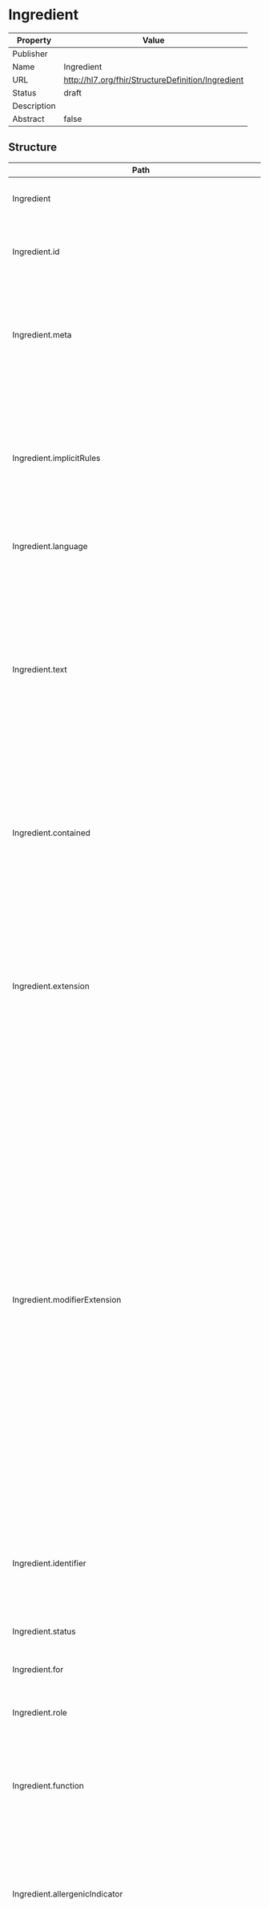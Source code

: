 
  # Ingredient

  
|Property|Value|
|---|---|
|Publisher||
|Name|Ingredient|
|URL|http://hl7.org/fhir/StructureDefinition/Ingredient|
|Status|draft|
|Description||
|Abstract|false|

   ## Structure

   | Path | Cardinality | Type | Description
  | ---- | ----------- | ---- | -------  
 | Ingredient | 0..* | Ingredient | An ingredient of a manufactured item or pharmaceutical product. 
 | Ingredient.id | 0..1 | http://hl7.org/fhirpath/System.String | The logical id of the resource, as used in the URL for the resource. Once assigned, this value never changes. 
 | Ingredient.meta | 0..1 | Meta | The metadata about the resource. This is content that is maintained by the infrastructure. Changes to the content might not always be associated with version changes to the resource. 
 | Ingredient.implicitRules | 0..1 | uri | A reference to a set of rules that were followed when the resource was constructed, and which must be understood when processing the content. Often, this is a reference to an implementation guide that defines the special rules along with other profiles etc. 
 | Ingredient.language | 0..1 | code | The base language in which the resource is written. 
 | Ingredient.text | 0..1 | Narrative | A human-readable narrative that contains a summary of the resource and can be used to represent the content of the resource to a human. The narrative need not encode all the structured data, but is required to contain sufficient detail to make it "clinically safe" for a human to just read the narrative. Resource definitions may define what content should be represented in the narrative to ensure clinical safety. 
 | Ingredient.contained | 0..* | Resource | These resources do not have an independent existence apart from the resource that contains them - they cannot be identified independently, and nor can they have their own independent transaction scope. 
 | Ingredient.extension | 0..* | Extension | May be used to represent additional information that is not part of the basic definition of the resource. To make the use of extensions safe and manageable, there is a strict set of governance  applied to the definition and use of extensions. Though any implementer can define an extension, there is a set of requirements that SHALL be met as part of the definition of the extension. 
 | Ingredient.modifierExtension | 0..* | Extension | May be used to represent additional information that is not part of the basic definition of the resource and that modifies the understanding of the element that contains it and/or the understanding of the containing element's descendants. Usually modifier elements provide negation or qualification. To make the use of extensions safe and manageable, there is a strict set of governance applied to the definition and use of extensions. Though any implementer is allowed to define an extension, there is a set of requirements that SHALL be met as part of the definition of the extension. Applications processing a resource are required to check for modifier extensions.Modifier extensions SHALL NOT change the meaning of any elements on Resource or DomainResource (including cannot change the meaning of modifierExtension itself). 
 | Ingredient.identifier | 0..1 | Identifier | The identifier(s) of this Ingredient that are assigned by business processes and/or used to refer to it when a direct URL reference to the resource itself is not appropriate. 
 | Ingredient.status | 1..1 | code | The status of this ingredient. Enables tracking the life-cycle of the content. 
 | Ingredient.for | 0..* | Reference | The product which this ingredient is a constituent part of. 
 | Ingredient.role | 1..1 | CodeableConcept | A classification of the ingredient identifying its purpose within the product, e.g. active, inactive. 
 | Ingredient.function | 0..* | CodeableConcept | A classification of the ingredient identifying its precise purpose(s) in the drug product. This extends the Ingredient.role to add more detail. Example: antioxidant, alkalizing agent. 
 | Ingredient.allergenicIndicator | 0..1 | boolean | If the ingredient is a known or suspected allergen. Note that this is a property of the substance, so if a reference to a SubstanceDefinition is used to decribe that (rather than just a code), the allergen information should go there, not here. 
 | Ingredient.manufacturer | 0..* | BackboneElement | The organization(s) that manufacture this ingredient. Can be used to indicate:         1) Organizations we are aware of that manufacture this ingredient         2) Specific Manufacturer(s) currently being used         3) Set of organisations allowed to manufacture this ingredient for this product         Users must be clear on the application of context relevant to their use case. 
 | Ingredient.manufacturer.id | 0..1 | http://hl7.org/fhirpath/System.String | Unique id for the element within a resource (for internal references). This may be any string value that does not contain spaces. 
 | Ingredient.manufacturer.extension | 0..* | Extension | May be used to represent additional information that is not part of the basic definition of the element. To make the use of extensions safe and manageable, there is a strict set of governance  applied to the definition and use of extensions. Though any implementer can define an extension, there is a set of requirements that SHALL be met as part of the definition of the extension. 
 | Ingredient.manufacturer.modifierExtension | 0..* | Extension | May be used to represent additional information that is not part of the basic definition of the element and that modifies the understanding of the element in which it is contained and/or the understanding of the containing element's descendants. Usually modifier elements provide negation or qualification. To make the use of extensions safe and manageable, there is a strict set of governance applied to the definition and use of extensions. Though any implementer can define an extension, there is a set of requirements that SHALL be met as part of the definition of the extension. Applications processing a resource are required to check for modifier extensions.Modifier extensions SHALL NOT change the meaning of any elements on Resource or DomainResource (including cannot change the meaning of modifierExtension itself). 
 | Ingredient.manufacturer.role | 0..1 | code | The way in which this manufacturer is associated with the ingredient. For example whether it is a possible one (others allowed), or an exclusive authorized one for this ingredient. Note that this is not the manufacturing process role. 
 | Ingredient.manufacturer.manufacturer | 1..1 | Reference | An organization that manufactures this ingredient. 
 | Ingredient.substance | 1..1 | BackboneElement | The substance that comprises this ingredient. 
 | Ingredient.substance.id | 0..1 | http://hl7.org/fhirpath/System.String | Unique id for the element within a resource (for internal references). This may be any string value that does not contain spaces. 
 | Ingredient.substance.extension | 0..* | Extension | May be used to represent additional information that is not part of the basic definition of the element. To make the use of extensions safe and manageable, there is a strict set of governance  applied to the definition and use of extensions. Though any implementer can define an extension, there is a set of requirements that SHALL be met as part of the definition of the extension. 
 | Ingredient.substance.modifierExtension | 0..* | Extension | May be used to represent additional information that is not part of the basic definition of the element and that modifies the understanding of the element in which it is contained and/or the understanding of the containing element's descendants. Usually modifier elements provide negation or qualification. To make the use of extensions safe and manageable, there is a strict set of governance applied to the definition and use of extensions. Though any implementer can define an extension, there is a set of requirements that SHALL be met as part of the definition of the extension. Applications processing a resource are required to check for modifier extensions.Modifier extensions SHALL NOT change the meaning of any elements on Resource or DomainResource (including cannot change the meaning of modifierExtension itself). 
 | Ingredient.substance.code | 1..1 | CodeableReference | A code or full resource that represents the ingredient's substance. 
 | Ingredient.substance.strength | 0..* | BackboneElement | The quantity of substance in the unit of presentation, or in the volume (or mass) of the single pharmaceutical product or manufactured item. The allowed repetitions do not represent different strengths, but are different representations - mathematically equivalent - of a single strength. 
 | Ingredient.substance.strength.id | 0..1 | http://hl7.org/fhirpath/System.String | Unique id for the element within a resource (for internal references). This may be any string value that does not contain spaces. 
 | Ingredient.substance.strength.extension | 0..* | Extension | May be used to represent additional information that is not part of the basic definition of the element. To make the use of extensions safe and manageable, there is a strict set of governance  applied to the definition and use of extensions. Though any implementer can define an extension, there is a set of requirements that SHALL be met as part of the definition of the extension. 
 | Ingredient.substance.strength.modifierExtension | 0..* | Extension | May be used to represent additional information that is not part of the basic definition of the element and that modifies the understanding of the element in which it is contained and/or the understanding of the containing element's descendants. Usually modifier elements provide negation or qualification. To make the use of extensions safe and manageable, there is a strict set of governance applied to the definition and use of extensions. Though any implementer can define an extension, there is a set of requirements that SHALL be met as part of the definition of the extension. Applications processing a resource are required to check for modifier extensions.Modifier extensions SHALL NOT change the meaning of any elements on Resource or DomainResource (including cannot change the meaning of modifierExtension itself). 
 | Ingredient.substance.strength.presentation[x] | 0..1 | Ratio | The quantity of substance in the unit of presentation, or in the volume (or mass) of the single pharmaceutical product or manufactured item. Unit of presentation refers to the quantity that the item occurs in e.g. a strength per tablet size, perhaps 'per 20mg' (the size of the tablet). It is not generally normalized as a unitary unit, which would be 'per mg'). 
 | Ingredient.substance.strength.textPresentation | 0..1 | string | A textual represention of either the whole of the presentation strength or a part of it - with the rest being in Strength.presentation as a ratio. 
 | Ingredient.substance.strength.concentration[x] | 0..1 | Ratio | The strength per unitary volume (or mass). 
 | Ingredient.substance.strength.textConcentration | 0..1 | string | A textual represention of either the whole of the concentration strength or a part of it - with the rest being in Strength.concentration as a ratio. 
 | Ingredient.substance.strength.measurementPoint | 0..1 | string | For when strength is measured at a particular point or distance. There are products where strength is measured at a particular point. For example, the strength of the ingredient in some inhalers is measured at a particular position relative to the point of aerosolization. 
 | Ingredient.substance.strength.country | 0..* | CodeableConcept | The country or countries for which the strength range applies. 
 | Ingredient.substance.strength.referenceStrength | 0..* | BackboneElement | Strength expressed in terms of a reference substance. For when the ingredient strength is additionally expressed as equivalent to the strength of some other closely related substance (e.g. salt vs. base). Reference strength represents the strength (quantitative composition) of the active moiety of the active substance. There are situations when the active substance and active moiety are different, therefore both a strength and a reference strength are needed. 
 | Ingredient.substance.strength.referenceStrength.id | 0..1 | http://hl7.org/fhirpath/System.String | Unique id for the element within a resource (for internal references). This may be any string value that does not contain spaces. 
 | Ingredient.substance.strength.referenceStrength.extension | 0..* | Extension | May be used to represent additional information that is not part of the basic definition of the element. To make the use of extensions safe and manageable, there is a strict set of governance  applied to the definition and use of extensions. Though any implementer can define an extension, there is a set of requirements that SHALL be met as part of the definition of the extension. 
 | Ingredient.substance.strength.referenceStrength.modifierExtension | 0..* | Extension | May be used to represent additional information that is not part of the basic definition of the element and that modifies the understanding of the element in which it is contained and/or the understanding of the containing element's descendants. Usually modifier elements provide negation or qualification. To make the use of extensions safe and manageable, there is a strict set of governance applied to the definition and use of extensions. Though any implementer can define an extension, there is a set of requirements that SHALL be met as part of the definition of the extension. Applications processing a resource are required to check for modifier extensions.Modifier extensions SHALL NOT change the meaning of any elements on Resource or DomainResource (including cannot change the meaning of modifierExtension itself). 
 | Ingredient.substance.strength.referenceStrength.substance | 0..1 | CodeableReference | Relevant reference substance. 
 | Ingredient.substance.strength.referenceStrength.strength[x] | 1..1 | Ratio | Strength expressed in terms of a reference substance. 
 | Ingredient.substance.strength.referenceStrength.measurementPoint | 0..1 | string | For when strength is measured at a particular point or distance. 
 | Ingredient.substance.strength.referenceStrength.country | 0..* | CodeableConcept | The country or countries for which the strength range applies. 

 ## Search Parameters

   | Name | Type | Description  | Expression 
    | ---- | ---- | ------- | ------  
 | _text | string | Search on the narrative of the resource |   
 | _content | string | Search on the entire content of the resource |   
 | _filter | token | Filter search parameter which supports a more sophisticated grammar for searching. See [documentation](search_filter.html) for further details |   
 | _has | string | Provides limited support for reverse chaining - that is, selecting resources based on the properties of resources that refer to them (instead of chaining where resources can be selected based on the properties of resources that they refer to). See the FHIR search page for further documentation |   
 | _id | token | Logical id of this artifact | Resource.id  
 | _lastUpdated | date | When the resource version last changed | Resource.meta.lastUpdated  
 | _list | string | All resources in nominated list (by id, Type/id, url or one of the magic List types) |   
 | _profile | uri | Profiles this resource claims to conform to | Resource.meta.profile  
 | _query | token | A custom search profile that describes a specific defined query operation |   
 | _security | token | Security Labels applied to this resource | Resource.meta.security  
 | _source | uri | Identifies where the resource comes from | Resource.meta.source  
 | _tag | token | Tags applied to this resource | Resource.meta.tag  
 | _text | string | Search on the narrative text (html) of the resource |   
 | _type | token | Used when a search is performed in a context which doesn't limit the search to indicate which types are being searched. See the FHIR search page for further discussion |   
 | for | reference | The product which this ingredient is a constituent part of | Ingredient.for  
 | function | token | A classification of the ingredient identifying its precise purpose(s) in the drug product. This extends the Ingredient.role to add more detail. Example: Antioxidant, Alkalizing Agent | Ingredient.function  
 | identifier | token | An identifier or code by which the ingredient can be referenced | Ingredient.identifier  
 | manufacturer | reference | The organization that manufactures this ingredient | Ingredient.manufacturer  
 | role | token | A classification of the ingredient identifying its purpose within the product, e.g. active, inactive | Ingredient.role  
 | substance | reference | Reference to a resource (by instance) | Ingredient.substance.code.reference  
 | substance-code | token | Reference to a concept (by class) | Ingredient.substance.code.concept  
 | substance-definition | reference | Reference to a resource (by instance) | Ingredient.substance.code.reference  


